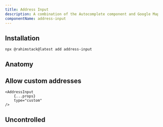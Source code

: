 ```yaml
---
title: Address Input
description: A combination of the Autocomplete component and Google Maps API to provide address suggestions.
componentName: address-input
---
```


<ComponentPreview name="address-input-demo" />

## Installation

```bash
npx @rahimstack@latest add address-input
```


## Anatomy

<ComponentAnatomy name="address-input" />

## Allow custom addresses

<ComponentPreview name="address-input-custom-demo" />

```tsx {3}
<AddressInput
    {...props}
    type="custom"
/>
```


## Uncontrolled

<ComponentPreview name="address-input-uncontrolled-demo" />
